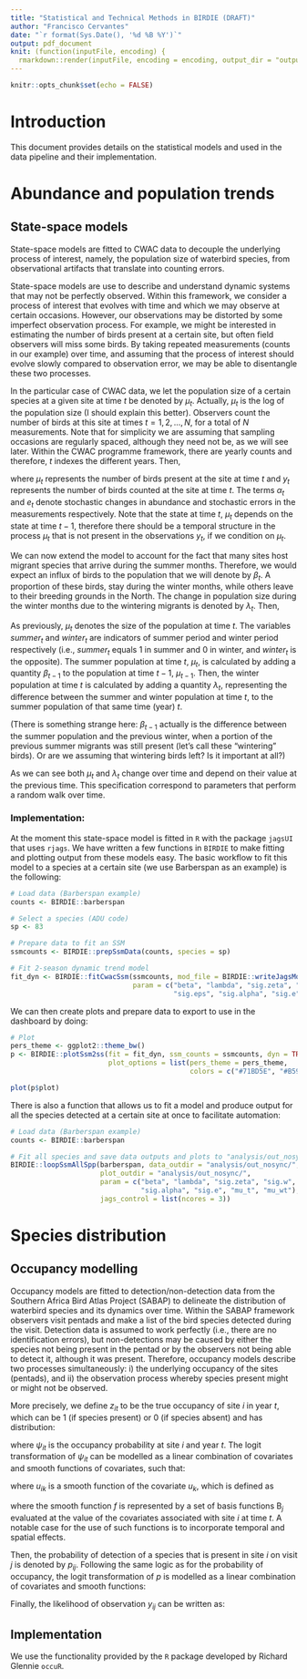 ```yaml
---
title: "Statistical and Technical Methods in BIRDIE (DRAFT)"
author: "Francisco Cervantes"
date: "`r format(Sys.Date(), '%d %B %Y')`"
output: pdf_document
knit: (function(inputFile, encoding) {
  rmarkdown::render(inputFile, encoding = encoding, output_dir = "output") })
---
```


```r
knitr::opts_chunk$set(echo = FALSE)
```

# Introduction

This document provides details on the statistical models and used in the data pipeline and their implementation.

# Abundance and population trends

## State-space models

State-space models are fitted to CWAC data to decouple the underlying process of interest, namely, the population size of waterbird species, from observational artifacts that translate into counting errors. 

State-space models are use to describe and understand dynamic systems that may not be perfectly observed. Within this framework, we consider a process of interest that evolves with time and which we may observe at certain occasions. However, our observations may be distorted by some imperfect observation process. For example, we might be interested in estimating the number of birds present at a certain site, but often field observers will miss some birds. By taking repeated measurements (counts in our example) over time, and assuming that the process of interest should evolve slowly compared to observation error, we may be able to disentangle these two processes.

In the particular case of CWAC data, we let the population size of a certain species at a given site at time $t$ be denoted by $\mu_t$. Actually, $\mu_t$ is the log of the population size (I should explain this better). Observers count the number of birds at this site at times $t = 1, 2, ..., N$, for a total of $N$ measurements. Note that for simplicity we are assuming that sampling occasions are regularly spaced, although they need not be, as we will see later. Within the CWAC programme framework, there are yearly counts and therefore, $t$ indexes the different years. Then,

\begin{equation}
    \begin{aligned}
        \mu_{t} &= \mu_{t-1} + \alpha_t,\ \alpha_t \sim N(0, \sigma_{\alpha}^2)\\
        y_t &= \mu_t + e_t,\ e_t \sim N(0, \sigma_{e}^2),
    \end{aligned}
\end{equation}

where $\mu_t$ represents the number of birds present at the site at time $t$ and $y_t$ represents the number of birds counted at the site at time $t$. The terms $\alpha_t$ and $e_t$ denote stochastic changes in abundance and stochastic errors in the measurements respectively. Note that the state at time $t$, $\mu_t$ depends on the state at time $t-1$, therefore there should be a temporal structure in the process $\mu_t$ that is not present in the observations $y_t$, if we condition on $\mu_t$.

We can now extend the model to account for the fact that many sites host migrant species that arrive during the summer months. Therefore, we would expect an influx of birds to the population that we will denote by $\beta_t$. A proportion of these birds, stay during the winter months, while others leave to their breeding grounds in the North. The change in population size during the winter months due to the wintering migrants is denoted by $\lambda_t$. Then,

\begin{equation}
    \begin{aligned}
        \mu_{t} &= \mu_{t-1} + \beta_{t-1} \textrm{summer}_t + \lambda_t \textrm{winter}_t + \omega_t,\ \omega_t \sim N(0, \sigma_{\omega}^2)\\
        \beta_t &= \beta_{t-1} + \zeta_t, \ \zeta_t \sim N(0, \sigma_{\zeta}^2)\\
        \lambda_t &= \lambda_{t-1} + \epsilon_t, \ \epsilon_t \sim N(0, \sigma_{\epsilon}^2)\\
        y_t &= \mu_t + \alpha_t \textrm{summer}_t + e_t\textrm{winter}_t ,\ \alpha_t \sim N(0, \sigma_{\alpha}^2),\ e_t \sim N(0, \sigma_{e}^2)\\ 
    \end{aligned}
\end{equation}

As previously, $\mu_t$ denotes the size of the population at time $t$. The variables $summer_t$ and $winter_t$ are indicators of summer period and winter period respectively (i.e., $summer_t$ equals 1 in summer and 0 in winter, and $winter_t$ is the opposite). The summer population at time $t$, $\mu_t$, is calculated by adding a quantity $\beta_{t-1}$ to the population at time $t-1$, $\mu_{t-1}$. Then, the winter population at time $t$ is calculated by adding a quantity $\lambda_t$, representing the difference between the summer and winter population at time $t$, to the summer population of that same time (year) $t$.

(There is something strange here: $\beta_{t-1}$ actually is the difference between the summer population and the previous winter, when a portion of the previous summer migrants was still present (let's call these "wintering" birds). Or are we assuming that wintering birds left? Is it important at all?)

As we can see both $\mu_t$ and $\lambda_t$ change over time and depend on their value at the previous time. This specification correspond to parameters that perform a random walk over time.

### Implementation:

At the moment this state-space model is fitted in `R` with the package `jagsUI` that uses `rjags`. We have written a few functions in `BIRDIE` to make fitting and plotting output from these models easy. The basic workflow to fit this model to a species at a certain site (we use Barberspan as an example) is the following:

```r

# Load data (Barberspan example)
counts <- BIRDIE::barberspan

# Select a species (ADU code)
sp <- 83

# Prepare data to fit an SSM
ssmcounts <- BIRDIE::prepSsmData(counts, species = sp)

# Fit 2-season dynamic trend model
fit_dyn <- BIRDIE::fitCwacSsm(ssmcounts, mod_file = BIRDIE::writeJagsModelFile(),
                              param = c("beta", "lambda", "sig.zeta", "sig.w",
                                        "sig.eps", "sig.alpha", "sig.e", "mu_t", "mu_wt"))
```

We can then create plots and prepare data to export to use in the dashboard by doing:


```r

# Plot
pers_theme <- ggplot2::theme_bw()
p <- BIRDIE::plotSsm2ss(fit = fit_dyn, ssm_counts = ssmcounts, dyn = TRUE,
                        plot_options = list(pers_theme = pers_theme,
                                            colors = c("#71BD5E", "#B590C7")))

plot(p$plot)
```

There is also a function that allows us to fit a model and produce output for all the species detected at a certain site at once to facilitate automation:


```r

# Load data (Barberspan example)
counts <- BIRDIE::barberspan

# Fit all species and save data outputs and plots to "analysis/out_nosync/".
BIRDIE::loopSsmAllSpp(barberspan, data_outdir = "analysis/out_nosync/",
                      plot_outdir = "analysis/out_nosync/",
                      param = c("beta", "lambda", "sig.zeta", "sig.w", "sig.eps",
                                "sig.alpha", "sig.e", "mu_t", "mu_wt"),
                      jags_control = list(ncores = 3))
```

# Species distribution

## Occupancy modelling

Occupancy models are fitted to detection/non-detection data from the Southern Africa Bird Atlas Project (SABAP) to delineate the distribution of waterbird species and its dynamics over time.  Within the SABAP framework observers visit pentads and make a list of the bird species detected during the visit. Detection data is assumed to work perfectly (i.e., there are no identification errors), but non-detections may be caused by either the species not being present in the pentad or by the observers not being able to detect it, although it was present. Therefore, occupancy models describe two processes simultaneously: i) the underlying occupancy of the sites (pentads), and ii) the observation process whereby species present might or might not be observed.

More precisely, we define $z_{it}$ to be the true occupancy of site $i$ in year $t$, which can be 1 (if species present) or 0 (if species absent) and has distribution:

\begin{equation}
	z_{it}|\psi_{it} \sim \textrm{Bernoulli}(\psi_{it}),
\end{equation}

where $\psi_{it}$ is the occupancy probability at site $i$ and year $t$. The logit transformation of $\psi_{it}$ can be modelled as a linear combination of covariates and smooth functions of covariates, such that:

\begin{equation}
	\textrm{logit}(\psi_{it}) = \boldsymbol{x}_{it}^\intercal \boldsymbol{\beta} + \sum_{k=1}^K f_k(u_{ik})\\
\end{equation}

where $u_{ik}$ is a smooth function of the covariate $u_k$, which is defined as

\begin{equation}
	f_k(u_{ik}) = \sum_{j=1}^J \textrm{B}_j(u_{ijk})\gamma_{ijk}
\end{equation}

where the smooth function $f$ is represented by a set of basis functions $\textrm{B}_j$ evaluated at the value of the covariates associated with site $i$ at time $t$. A notable case for the use of such functions is to incorporate temporal and spatial effects.

Then, the probability of detection of a species that is present in site $i$ on visit $j$ is denoted by $p_{ij}$. Following the same logic as for the probability of occupancy, the logit transformation of $p$ is modelled as a linear combination of covariates and smooth functions:

\begin{equation}
	\textrm{logit}(p_{ij})= \boldsymbol{w}_{ij}^\intercal \boldsymbol{\alpha} + \sum_{h=1}^H f_h(v_{ih})\\,
\end{equation}

Finally, the likelihood of observation $y_{ij}$ can be written as:

\begin{equation}
	y_{ij}|z_{it},p_{ij} \sim \textrm{Bernoulli}(z_{it}p_{ij})
\end{equation}

## Implementation

We use the functionality provided by the `R` package developed by Richard Glennie `occuR`.
